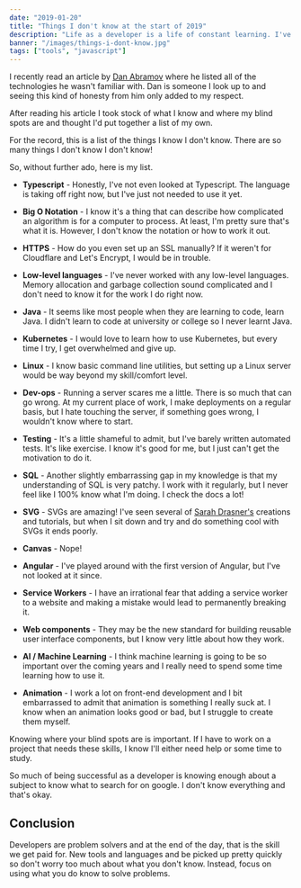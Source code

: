 ```yaml
---
date: "2019-01-20"
title: "Things I don't know at the start of 2019"
description: "Life as a developer is a life of constant learning. I've taken stock of some of the things I don't know at the beginning of 2019"
banner: "/images/things-i-dont-know.jpg"
tags: ["tools", "javascript"]
---
```


I recently read an article by [Dan Abramov](https://overreacted.io/things-i-dont-know-as-of-2018/) where he listed all of the technologies he wasn't familiar with. Dan is someone I look up to and seeing this kind of honesty from him only added to my respect.

After reading his article I took stock of what I know and where my blind spots are and thought I'd put together a list of my own.

For the record, this is a list of the things I know I don't know. There are so many things I don't know I don't know!

So, without further ado, here is my list.

- **Typescript** - Honestly, I've not even looked at Typescript. The language is taking off right now, but I've just not needed to use it yet.

- **Big O Notation** - I know it's a thing that can describe how complicated an algorithm is for a computer to process. At least, I'm pretty sure that's what it is. However, I don't know the notation or how to work it out.

- **HTTPS** - How do you even set up an SSL manually? If it weren't for Cloudflare and Let's Encrypt, I would be in trouble.

- **Low-level languages** - I've never worked with any low-level languages. Memory allocation and garbage collection sound complicated and I don't need to know it for the work I do right now.

- **Java** - It seems like most people when they are learning to code, learn Java. I didn't learn to code at university or college so I never learnt Java.

- **Kubernetes** - I would love to learn how to use Kubernetes, but every time I try, I get overwhelmed and give up.

- **Linux** - I know basic command line utilities, but setting up a Linux server would be way beyond my skill/comfort level.

- **Dev-ops** - Running a server scares me a little. There is so much that can go wrong. At my current place of work, I make deployments on a regular basis, but I hate touching the server, if something goes wrong, I wouldn't know where to start.

- **Testing** - It's a little shameful to admit, but I've barely written automated tests. It's like exercise. I know it's good for me, but I just can't get the motivation to do it.

- **SQL** - Another slightly embarrassing gap in my knowledge is that my understanding of SQL is very patchy. I work with it regularly, but I never feel like I 100% know what I'm doing. I check the docs a lot!

- **SVG** - SVGs are amazing! I've seen several of [Sarah Drasner's](https://twitter.com/sarah_edo) creations and tutorials, but when I sit down and try and do something cool with SVGs it ends poorly.

- **Canvas** - Nope!

- **Angular** - I've played around with the first version of Angular, but I've not looked at it since.

- **Service Workers** - I have an irrational fear that adding a service worker to a website and making a mistake would lead to permanently breaking it.

- **Web components** - They may be the new standard for building reusable user interface components, but I know very little about how they work.

- **AI / Machine Learning** - I think machine learning is going to be so important over the coming years and I really need to spend some time learning how to use it.

- **Animation** - I work a lot on front-end development and I bit embarrassed to admit that animation is something I really suck at. I know when an animation looks good or bad, but I struggle to create them myself.

Knowing where your blind spots are is important. If I have to work on a project that needs these skills, I know I'll either need help or some time to study.

So much of being successful as a developer is knowing enough about a subject to know what to search for on google. I don't know everything and that's okay.

## Conclusion

Developers are problem solvers and at the end of the day, that is the skill we get paid for. New tools and languages and be picked up pretty quickly so don't worry too much about what you don't know. Instead, focus on using what you do know to solve problems.
